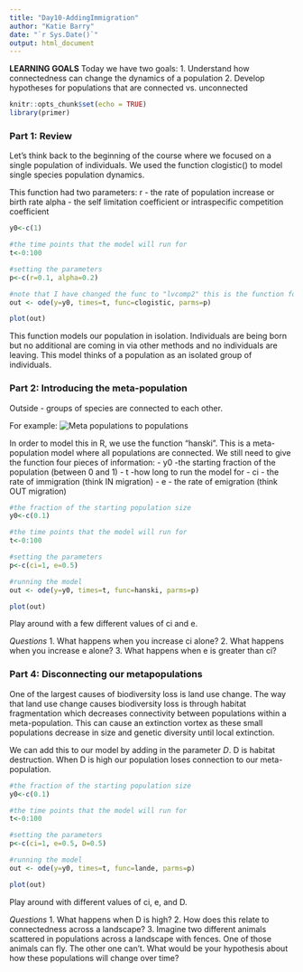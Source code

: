 ```yaml
---
title: "Day10-AddingImmigration"
author: "Katie Barry"
date: "`r Sys.Date()`"
output: html_document
---
```


**LEARNING GOALS** Today we have two goals:
1. Understand how connectedness can change the dynamics of a population 
2. Develop hypotheses for populations that are connected vs. unconnected

```r
knitr::opts_chunk$set(echo = TRUE)
library(primer)
```

### Part 1: Review 

Let's think back to the beginning of the course where we focused on a single population of individuals. We used the function clogistic() to model single species population dynamics. 

This function had two parameters: 
r - the rate of population increase or birth rate 
alpha - the self limitation coefficient or intraspecific competition coefficient 

```r
y0<-c(1)

#the time points that the model will run for
t<-0:100

#setting the parameters
p<-c(r=0.1, alpha=0.2)

#note that I have changed the func to "lvcomp2" this is the function for competition in this package
out <- ode(y=y0, times=t, func=clogistic, parms=p)

plot(out)
```

This function models our population in isolation. Individuals are being born but no additional are coming in via other methods and no individuals are leaving. This model thinks of a population as an isolated group of individuals. 

### Part 2: Introducing the meta-population 

Outside - groups of species are connected to each other. 

For example: 
![Meta populations to populations](./images/10-01-MetapopulationPopulation.png)

In order to model this in R, we use the function "hanski". This is a meta-population model where all populations are connected. We still need to give the function four pieces of information: 
- y0 -the starting fraction of the population (between 0 and 1)
- t -how long to run the model for 
- ci - the rate of immigration (think IN migration)
- e - the rate of emigration (think OUT migration)

```r

#the fraction of the starting population size 
y0<-c(0.1)

#the time points that the model will run for
t<-0:100

#setting the parameters
p<-c(ci=1, e=0.5)

#running the model
out <- ode(y=y0, times=t, func=hanski, parms=p)

plot(out)
```

Play around with a few different values of ci and e. 

*Questions* 
1. What happens when you increase ci alone? 
2. What happens when you increase e alone?
3. What happens when e is greater than ci? 

### Part 4: Disconnecting our metapopulations 
One of the largest causes of biodiversity loss is land use change. The way that land use change causes biodiversity loss is through habitat fragmentation which decreases connectivity between populations within a meta-population. This can cause an extinction vortex as these small populations decrease in size and genetic diversity until local extinction. 

We can add this to our model by adding in the parameter *D*. D is habitat destruction. When D is high our population loses connection to our meta-population. 

```r
#the fraction of the starting population size 
y0<-c(0.1)

#the time points that the model will run for
t<-0:100

#setting the parameters
p<-c(ci=1, e=0.5, D=0.5)

#running the model
out <- ode(y=y0, times=t, func=lande, parms=p)

plot(out)
```

Play around with different values of ci, e, and D. 

*Questions* 
1. What happens when D is high? 
2. How does this relate to connectedness across a landscape? 
3. Imagine two different animals scattered in populations across a landscape with fences. One of those animals can fly. The other one can't. What would be your hypothesis about how these populations will change over time? 

